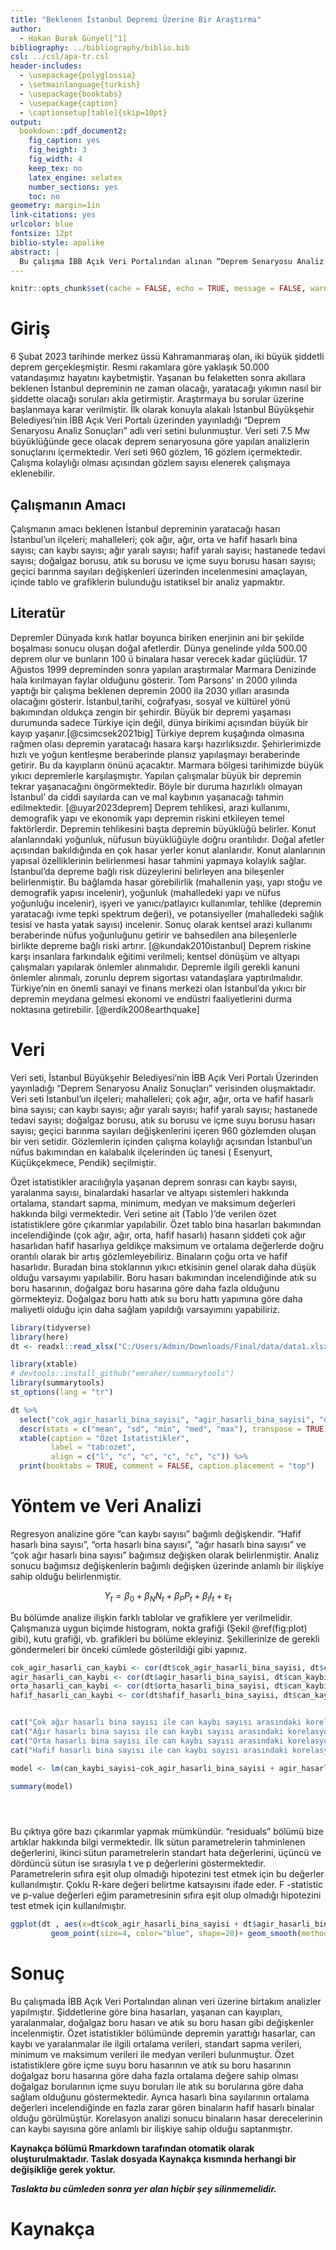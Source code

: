 ```yaml
---
title: "Beklenen İstanbul Depremi Üzerine Bir Araştırma"
author: 
  - Hakan Burak Günyel[^1]
bibliography: ../bibliography/biblio.bib
csl: ../csl/apa-tr.csl
header-includes:
  - \usepackage{polyglossia}
  - \setmainlanguage{turkish}
  - \usepackage{booktabs}
  - \usepackage{caption} 
  - \captionsetup[table]{skip=10pt}
output:
  bookdown::pdf_document2:
    fig_caption: yes
    fig_height: 3
    fig_width: 4
    keep_tex: no
    latex_engine: xelatex
    number_sections: yes
    toc: no
geometry: margin=1in
link-citations: yes
urlcolor: blue
fontsize: 12pt
biblio-style: apalike
abstract: |
  Bu çalışma İBB Açık Veri Portalından alınan “Deprem Senaryosu Analiz Sonuç” verisinden hareketle İstanbul kentinde beklenen, büyüklüğü 7.5 Mw olan senaryoya göre hazırlanmıştır. Çalışmada depremin zarar verebileceği binalara ve altyapı stoğu, yaşanabilecek can kayıpları ve yaralanmalar, ve geçici barınma değişkenleri üzerinde durulmuştur. İstanbul’da yıkıcı bir depremin meydana gelmesi hem ekonomik hem endüstriyel hem de sosyal ve kültürel  faaliyetleri durma noktasına getireceğinden gerekli önlemler alınmalıdır.
---
```

```r
knitr::opts_chunk$set(cache = FALSE, echo = TRUE, message = FALSE, warning = FALSE)
```

<!-- ======================================================================= -->
<!-- ============================== NOTLAR ================================= -->
<!-- ======================================================================= -->
[^1]: 21080548, [Github Repo](https://github.com/hakanburakgunyel/Final.git)



# Giriş
6 Şubat 2023 tarihinde merkez üssü Kahramanmaraş olan, iki büyük şiddetli deprem gerçekleşmiştir. Resmi rakamlara göre yaklaşık 50.000 vatandaşımız hayatını kaybetmiştir. Yaşanan bu felaketten sonra akıllara beklenen İstanbul depreminin ne zaman olacağı, yaratacağı
yıkımın nasıl bir şiddette olacağı soruları akla getirmiştir. Araştırmaya bu sorular üzerine
başlanmaya karar verilmiştir. İlk olarak konuyla alakalı İstanbul Büyükşehir Belediyesi’nin
İBB Açık Veri Portalı üzerinden yayınladığı “Deprem Senaryosu Analiz Sonuçları” adlı veri
setini bulunmuştur. Veri seti 7.5 Mw büyüklüğünde gece olacak deprem senaryosuna göre
yapılan analizlerin sonuçlarını içermektedir. Veri seti 960 gözlem, 16 gözlem içermektedir.
Çalışma kolaylığı olması açısından gözlem sayısı elenerek çalışmaya eklenebilir.




## Çalışmanın Amacı
Çalışmanın amacı beklenen İstanbul depreminin yaratacağı hasarı İstanbul’un ilçeleri; mahalleleri; çok ağır, ağır, orta ve hafif hasarlı bina sayısı; can kaybı sayısı; ağır yaralı sayısı;
hafif yaralı sayısı; hastanede tedavi sayısı; doğalgaz borusu, atık su borusu ve içme suyu
borusu hasarı sayısı; geçici barınma sayıları değişkenleri üzerinden incelenmesini amaçlayan,
içinde tablo ve grafiklerin bulunduğu istatiksel bir analiz yapmaktır.

## Literatür 

Depremler Dünyada kırık hatlar boyunca biriken enerjinin ani bir şekilde boşalması sonucu oluşan doğal afetlerdir. Dünya genelinde yılda 500.00 deprem olur ve bunların 100 ü binalara hasar verecek kadar güçlüdür. 17 Ağustos 1999 depreminden sonra yapılan araştırmalar Marmara Denizinde hala kırılmayan faylar olduğunu gösterir. Tom Parsons’ ın 2000 yılında yaptığı bir çalışma beklenen depremin 2000 ila 2030 yılları arasında olacağını gösterir. İstanbul,tarihi, coğrafyası, sosyal ve kültürel yönü bakımından oldukça zengin bir şehirdir. Büyük bir depremi yaşaması durumunda sadece Türkiye için değil, dünya birikimi açısından büyük bir kayıp yaşanır.[@csimcsek2021big]
Türkiye deprem kuşağında olmasına rağmen olası depremin yaratacağı hasara karşı hazırlıksızdır. Şehirlerimizde hızlı ve yoğun kentleşme beraberinde plansız yapılaşmayı beraberinde getirir.  Bu da kayıpların önünü açacaktır. Marmara bölgesi tarihimizde büyük yıkıcı depremlerle karşılaşmıştır. Yapılan çalışmalar büyük bir depremin tekrar yaşanacağını öngörmektedir. Böyle bir duruma hazırlıklı olmayan İstanbul’ da ciddi sayılarda can ve mal kaybının yaşanacağı tahmin edilmektedir. [@uyar2023deprem]
Deprem tehlikesi, arazi kullanımı, demografik yapı ve ekonomik yapı depremin riskini etkileyen temel faktörlerdir.  Depremin tehlikesini başta depremin büyüklüğü belirler. Konut alanlarındaki yoğunluk, nüfusun büyüklüğüyle doğru orantılıdır. Doğal afetler açısından bakıldığında en çok hasar yerler konut alanlarıdır. Konut alanlarının yapısal özelliklerinin belirlenmesi hasar tahmini yapmaya kolaylık sağlar. İstanbul’da depreme bağlı risk düzeylerini belirleyen ana bileşenler belirlenmiştir. Bu bağlamda hasar görebilirlik (mahallenin yaşı, yapı stoğu ve demografik yapısı incelenir), yoğunluk (mahalledeki yapı ve nüfus yoğunluğu incelenir), işyeri ve yanıcı/patlayıcı kullanımlar, tehlike (depremin yaratacağı ivme tepki spektrum değeri), ve potansiyeller (mahalledeki sağlık tesisi ve hasta yatak sayısı) incelenir. Sonuç olarak kentsel arazi kullanımı beraberinde nüfus yoğunluğunu getirir ve bahsedilen ana bileşenlerle birlikte depreme bağlı riski artırır. [@kundak2010istanbul]
Deprem riskine karşı insanlara farkındalık eğitimi verilmeli; kentsel dönüşüm ve altyapı çalışmaları yapılarak önlemler alınmalıdır. Depremle ilgili gerekli kanuni önlemler alınmalı, zorunlu deprem sigortası vatandaşlara yaptırılmalıdır. Türkiye’nin en önemli sanayi ve finans merkezi olan İstanbul’da yıkıcı bir depremin meydana gelmesi ekonomi ve endüstri faaliyetlerini durma noktasına getirebilir. [@erdik2008earthquake]

# Veri 
Veri seti, İstanbul Büyükşehir Belediyesi’nin İBB Açık Veri Portalı Üzerinden yayınladığı “Deprem Senaryosu Analiz Sonuçları” verisinden oluşmaktadır. Veri seti İstanbul’un ilçeleri; mahalleleri; çok ağır, ağır, orta ve hafif hasarlı bina sayısı; can kaybı sayısı; ağır yaralı sayısı; hafif yaralı sayısı; hastanede tedavi sayısı; doğalgaz borusu, atık su borusu ve içme suyu borusu hasarı sayısı; geçici barınma sayıları değişkenlerini içeren 960 gözlemden oluşan bir veri setidir. Gözlemlerin içinden çalışma kolaylığı açısından İstanbul’un nüfus bakımından en kalabalık ilçelerinden üç tanesi ( Esenyurt, Küçükçekmece, Pendik) seçilmiştir.

Özet istatistikler aracılığıyla yaşanan deprem sonrası can kaybı sayısı, yaralanma sayısı, binalardaki hasarlar ve altyapı sistemleri hakkında ortalama, standart sapma, minimum, medyan ve maksimum değerleri hakkında bilgi vermektedir. Veri setine ait (Tablo \ref{tab:ozet})’de verilen özet istatistiklere göre çıkarımlar yapılabilir. Özet tablo bina hasarları bakımından incelendiğinde (çok ağır, ağır, orta, hafif hasarlı) hasarın şiddeti çok ağır hasarlıdan hafif hasarlıya geldikçe maksimum ve ortalama değerlerde doğru orantılı olarak bir artış gözlemleyebiliriz. Binaların çoğu orta ve hafif hasarlıdır.  Buradan bina stoklarının yıkıcı etkisinin genel olarak daha düşük olduğu varsayımı yapılabilir. Boru hasarı bakımından incelendiğinde atık su boru hasarının, doğalgaz boru hasarına göre daha fazla olduğunu görmekteyiz. Doğalgaz boru hattı atık su boru hattı yapımına göre daha maliyetli olduğu için daha sağlam yapıldığı varsayımını yapabiliriz.


```r
library(tidyverse)
library(here)
dt <- readxl::read_xlsx("C:/Users/Admin/Downloads/Final/data/data1.xlsx")

```

 

```r
library(xtable) 
# devtools::install_github("emraher/summarytools")
library(summarytools)
st_options(lang = "tr")
```



```r
dt %>%
  select("cok_agir_hasarli_bina_sayisi", "agir_hasarli_bina_sayisi", "orta_hasarli_bina_sayisi", "hafif_hasarli_bina_sayisi", "can_kaybi_sayisi", "agir_yarali_sayisi", "hastanede_tedavi_sayisi", "dogalgaz_boru_hasari", "icme_suyu_boru_hasari", "atik_su_boru_hasari", "gecici_barinma", "hafif_yarali_sayisi") %>% 
  descr(stats = c("mean", "sd", "min", "med", "max"), transpose = TRUE) %>% 
  xtable(caption = "Özet İstatistikler",
         label = "tab:ozet",
         align = c("l", "c", "c", "c", "c", "c")) %>% 
  print(booktabs = TRUE, comment = FALSE, caption.placement = "top")
```


# Yöntem ve Veri Analizi
Regresyon analizine göre “can kaybı sayısı” bağımlı değişkendir. “Hafif hasarlı bina sayısı”, “orta hasarlı bina sayısı”, “ağır hasarlı bina sayısı” ve “çok ağır hasarlı bina sayısı” bağımsız değişken olarak belirlenmiştir. Analiz sonucu bağımsız değişkenlerin bağımlı değişken üzerinde anlamlı bir ilişkiye sahip olduğu belirlenmiştir.

$$
Y_t = \beta_0 + \beta_N N_t + \beta_P P_t + \beta_I I_t + \varepsilon_t
$$

Bu bölümde analize ilişkin farklı tablolar ve grafiklere yer verilmelidir. Çalışmanıza uygun biçimde histogram, nokta grafiği (Şekil \@ref(fig:plot) gibi), kutu grafiği, vb. grafikleri bu bölüme ekleyiniz. Şekillerinize de gerekli göndermeleri bir önceki cümlede gösterildiği gibi yapınız.


```r
cok_agir_hasarli_can_kaybi <- cor(dt$cok_agir_hasarli_bina_sayisi, dt$can_kaybi_sayisi, method = "pearson")
agir_hasarli_can_kaybi <- cor(dt$agir_hasarli_bina_sayisi, dt$can_kaybi_sayisi, method = "pearson")
orta_hasarli_can_kaybi <- cor(dt$orta_hasarli_bina_sayisi, dt$can_kaybi_sayisi, method = "pearson")
hafif_hasarli_can_kaybi <- cor(dt$hafif_hasarli_bina_sayisi, dt$can_kaybi_sayisi, method = "pearson")


cat("Çok ağır hasarlı bina sayısı ile can kaybı sayısı arasındaki korelasyon: ", cok_agir_hasarli_can_kaybi, "\n")
cat("Ağır hasarlı bina sayısı ile can kaybı sayısı arasındaki korelasyon: ", agir_hasarli_can_kaybi, "\n")
cat("Orta hasarlı bina sayısı ile can kaybı sayısı arasındaki korelasyon: ", orta_hasarli_can_kaybi, "\n")
cat("Hafif hasarlı bina sayısı ile can kaybı sayısı arasındaki korelasyon: ", hafif_hasarli_can_kaybi, "\n")
```
```r
model <- lm(can_kaybi_sayisi~cok_agir_hasarli_bina_sayisi + agir_hasarli_bina_sayisi + dt$orta_hasarli_bina_sayisi + hafif_hasarli_bina_sayisi, data = dt)

summary(model)





```
Bu çıktıya göre bazı çıkarımlar yapmak mümkündür. “residuals” bölümü bize artıklar hakkında bilgi vermektedir. İlk sütun parametrelerin tahminlenen değerlerini, ikinci sütun parametrelerin standart hata değerlerini, üçüncü ve dördüncü sütun ise sırasıyla t ve p değerlerini göstermektedir. Parametrelerin sıfıra eşit olup olmadığı hipotezini test etmek için bu değerler kullanılmıştır. Çoklu R-kare değeri belirtme katsayısını ifade eder. F -statistic ve p-value değerleri eğim parametresinin sıfıra eşit olup olmadığı hipotezini test etmek için kullanılmıştır. 




```r


ggplot(dt , aes(x=dt$cok_agir_hasarli_bina_sayisi + dt$agir_hasarli_bina_sayisi + dt$orta_hasarli_bina_sayisi + dt$hafif_hasarli_bina_sayisi, y=dt$can_kaybi_sayisi))+
         geom_point(size=4, color="blue", shape=20)+ geom_smooth(method=lm, se=FALSE, color="black")

```



# Sonuç
Bu çalışmada İBB Açık Veri Portalından alınan veri üzerine birtakım analizler yapılmıştır. Şiddetlerine göre bina hasarları, yaşanan can kayıpları, yaralanmalar, doğalgaz boru hasarı ve atık su boru hasarı gibi değişkenler incelenmiştir. Özet istatistikler bölümünde depremin yarattığı hasarlar, can kaybı ve yaralanmalar ile ilgili ortalama verileri, standart sapma verileri, minimum ve maksimum verileri ile medyan verileri bulunmuştur.  Özet istatistiklere göre içme suyu boru hasarının ve atık su boru hasarının doğalgaz boru hasarına göre daha fazla ortalama değere sahip olması doğalgaz borularının içme suyu boruları ile atık su borularına göre daha sağlam olduğunu göstermektedir. Ayrıca hasarlı bina sayılarının ortalama değerleri incelendiğinde en fazla zarar gören binaların hafif hasarlı binalar olduğu görülmüştür.
Korelasyon analizi sonucu binaların hasar derecelerinin can kaybı sayısına göre anlamlı bir ilişkiye sahip olduğu saptanmıştır.


**Kaynakça bölümü Rmarkdown tarafından otomatik olarak oluşturulmaktadır. Taslak dosyada Kaynakça kısmında herhangi bir değişikliğe gerek yoktur.** 

**_Taslakta bu cümleden sonra yer alan hiçbir şey silinmemelidir._**

\newpage
# Kaynakça {#references}
<div id="refs"></div>


